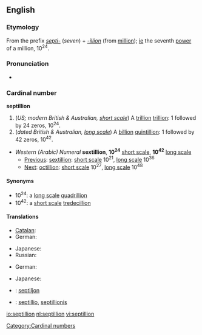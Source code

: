 {{also|Septillion}}
==English==

===Etymology===
From the prefix ''[[septi-]]'' (''seven'') + ''[[-illion]]'' (from [[million]]); [[ie]] the seventh [[power]] of a million, 10<sup>24</sup>.

===Pronunciation===
{{rfap}}
* {{hyphenation|sep-til-lion}}
*: {{rhymes|ɪljən}}

===Cardinal number===
'''septillion'''

# (''US; modern British & Australian, [[w:Long and short scales|short scale]]'') A [[trillion]] [[trillion]]: 1 followed by 24 zeros, 10<sup>24</sup>.
# (''dated British & Australian, [[w:Long and short scales|long scale]]'') A [[billion]] [[quintillion]]: 1 followed by 42 zeros, 10<sup>42</sup>.

* ''Western (Arabic) Numeral'' '''sextillion''', '''10<sup>24</sup>''' [[w:Long and short scales|short scale]], '''10<sup>42</sup>''' [[w:Long and short scales|long scale]]
** [[Previous]]: [[sextillion]]: [[w:Long and short scales|short scale]] 10<sup>21</sup>, [[w:Long and short scales|long scale]] 10<sup>36</sup>
** [[Next]]: [[octillion]]: [[w:Long and short scales|short scale]] 10<sup>27</sup>, [[w:Long and short scales|long scale]] 10<sup>48</sup>

====Synonyms====
* 10<sup>24</sup>: a [[w:Long and short scales|long scale]] [[quadrillion]]
* 10<sup>42</sup>: a [[w:Long and short scales|short scale]] [[tredecillion]]

====Translations====
{{trans-top|a trillion trillion, 10<sup>24</sup>}}
* [[Catalan]]: {{t-|ca|quadrilió}}
* German: {{t+|de|Quadrillion|f}}
{{trans-mid}}
* Japanese: {{t-|ja|一秭|tr=isshi|sc=Jpan}}
* Russian: {{t-|ru|септиллион|m|tr=septillión|sc=Cyrl}}
{{trans-bottom}}

{{trans-top|a billion quintillion, 10<sup>42</sup>}}
* German: {{t+|de|Septillion|f}}
{{trans-mid}}
* Japanese: {{t-|ja|百正|tr=hyaku-sei|sc=Jpan}}
{{trans-bottom}}

{{checktrans}}
* {{ttbc|Estonian}}: [[septiljon]]
* {{ttbc|Latin}}: [[septillio]], [[septillionis]]

[[Category:Cardinal numbers]]

[[io:septillion]]
[[nl:septillion]]
[[vi:septillion]]
